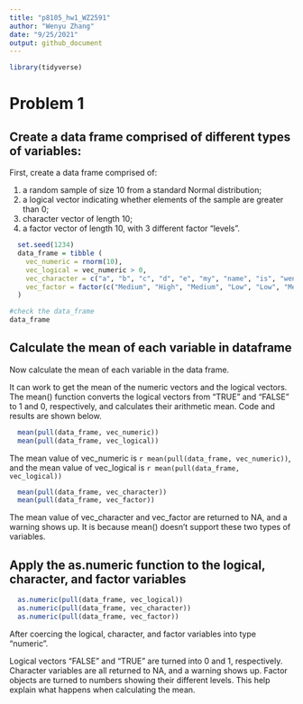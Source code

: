 ```yaml
---
title: "p8105_hw1_WZ2591"
author: "Wenyu Zhang"
date: "9/25/2021"
output: github_document
---
```


```r
library(tidyverse)
```


# Problem 1

## Create a data frame comprised of different types of variables:
First, create a data frame comprised of:

1. a random sample of size 10 from a standard Normal distribution;
2. a logical vector indicating whether elements of the sample are greater than 0;
3. character vector of length 10;
4. a factor vector of length 10, with 3 different factor “levels”.
    
```r
  set.seed(1234)
  data_frame = tibble (
    vec_numeric = rnorm(10),
    vec_logical = vec_numeric > 0,
    vec_character = c("a", "b", "c", "d", "e", "my", "name", "is", "wenyu", "zhang"),
    vec_factor = factor(c("Medium", "High", "Medium", "Low", "Low", "Medium", "High", "High", "Low", "Medium"))
  )

#check the data_frame
data_frame
```

## Calculate the mean of  each variable in dataframe
Now calculate the mean of each variable in the data frame. 

It can work to get the mean of the numeric vectors and the logical vectors. The mean() function converts the logical vectors from "TRUE" and "FALSE" to 1 and 0, respectively, and calculates their arithmetic mean. Code and results are shown below.
```r
  mean(pull(data_frame, vec_numeric))
  mean(pull(data_frame, vec_logical))
```
The mean value of vec_numeric is `r mean(pull(data_frame, vec_numeric))`, and the mean value of vec_logical is `r mean(pull(data_frame, vec_logical))`
```r
  mean(pull(data_frame, vec_character))
  mean(pull(data_frame, vec_factor))
```
The mean value of vec_character and vec_factor are returned to NA, and a warning shows up. It is because mean() doesn't support these two types of variables.

## Apply the as.numeric function to the logical, character, and factor variables
```r
  as.numeric(pull(data_frame, vec_logical))
  as.numeric(pull(data_frame, vec_character))
  as.numeric(pull(data_frame, vec_factor))
```
After coercing the logical, character, and factor variables into type "numeric". 

Logical vectors "FALSE" and "TRUE" are turned into 0 and 1, respectively. Character variables are all returned to NA, and a warning shows up. Factor objects are turned to numbers showing their different levels. This help explain what happens when calculating the mean.



